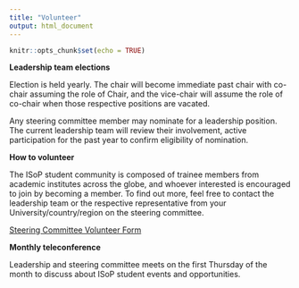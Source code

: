 ```yaml
---
title: "Volunteer"
output: html_document
---
```


```r
knitr::opts_chunk$set(echo = TRUE)
```


__Leadership team elections__

Election is held yearly. The chair will become immediate past chair with co-chair assuming the role of Chair, and the vice-chair will assume the role of co-chair when those respective positions are vacated.

Any steering committee member may nominate for a leadership position. The current leadership team will review their involvement, active participation for the past year to confirm eligibility of nomination.


__How to volunteer__

The ISoP student community is composed of trainee members from academic institutes across the globe, and whoever interested is encouraged to join by becoming a member. To find out more, feel free to contact the leadership team or the respective representative from your University/country/region on the steering committee.

[Steering Committee Volunteer Form](https://forms.gle/FLBFvxybtnSqeTwg8)

__Monthly teleconference__

Leadership and steering committee meets on the first Thursday of the month to discuss about ISoP student events and opportunities.